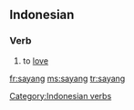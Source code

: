 ==Indonesian==

===Verb===
{{infl|verb|lang=id}}

# to [[love]]

[[Category:Indonesian verbs]]

[[fr:sayang]]
[[ms:sayang]]
[[tr:sayang]]